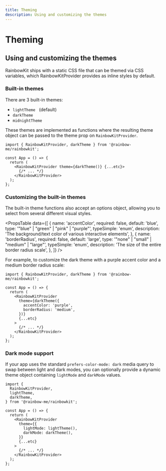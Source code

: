 ```yaml
---
title: Theming
description: Using and customizing the themes
---
```


# Theming

## Using and customizing the themes

RainbowKit ships with a static CSS file that can be themed via CSS variables, which RainbowKitProvider provides as inline styles by default.

### Built-in themes

There are 3 built-in themes:

- `lightTheme` &nbsp; (default)
- `darkTheme`
- `midnightTheme`

These themes are implemented as functions where the resulting theme object can be passed to the theme prop on `RainbowKitProvider`.

```tsx
import { RainbowKitProvider, darkTheme } from '@rainbow-me/rainbowkit';

const App = () => {
  return (
    <RainbowKitProvider theme={darkTheme()} {...etc}>
      {/* ... */}
    </RainbowKitProvider>
  );
};
```

### Customizing the built-in themes

The built-in theme functions also accept an options object, allowing you to select from several different visual styles.

<PropsTable
  data={[
    {
      name: 'accentColor',
      required: false,
      default: 'blue',
      type: '"blue" | "green" | "pink" | "purple"',
      typeSimple: 'enum',
      description: 'The background/text color of various interactive elements',
    },
    {
      name: 'borderRadius',
      required: false,
      default: 'large',
      type: '"none" | "small" | "medium" | "large"',
      typeSimple: 'enum',
      description: 'The size of the entire border radius scale',
    },
  ]}
/>

For example, to customize the dark theme with a purple accent color and a medium border radius scale:

```tsx
import { RainbowKitProvider, darkTheme } from '@rainbow-me/rainbowkit';

const App = () => {
  return (
    <RainbowKitProvider
      theme={darkTheme({
        accentColor: 'purple',
        borderRadius: 'medium',
      })}
      {...etc}
    >
      {/* ... */}
    </RainbowKitProvider>
  );
};
```

### Dark mode support

If your app uses the standard `prefers-color-mode: dark` media query to swap between light and dark modes, you can optionally provide a dynamic theme object containing `lightMode` and `darkMode` values.

```tsx
import {
  RainbowKitProvider,
  lightTheme,
  darkTheme,
} from '@rainbow-me/rainbowkit';

const App = () => {
  return (
    <RainbowKitProvider
      theme={{
        lightMode: lightTheme(),
        darkMode: darkTheme(),
      }}
      {...etc}
    >
      {/* ... */}
    </RainbowKitProvider>
  );
};
```

